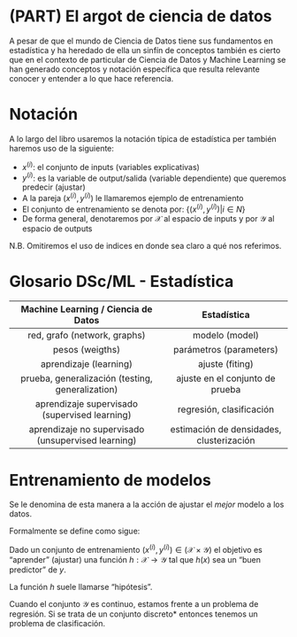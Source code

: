 # (PART) El argot de ciencia de datos {-}

A pesar de que el mundo de Ciencia de Datos tiene sus fundamentos en estadística y ha heredado de ella un sinfín de conceptos también es cierto que en el contexto de particular de Ciencia de Datos y Machine Learning se han generado conceptos y notación específica que resulta relevante conocer y entender a lo que hace referencia.

# Notación

A lo largo del libro usaremos la notación típica de estadística per también haremos uso de la siguiente:

- $x^{(i)}$: el conjunto de inputs (variables explicativas)
- $y^{(i)}$: es la variable de output/salida (variable dependiente) que queremos predecir (ajustar)
- A la pareja $(x^{(i)},y^{(i)})$ le llamaremos ejemplo de entrenamiento
- El conjunto de entrenamiento se denota por: $\{(x^{(i)},y^{(i)})|i\in N\}$
- De forma general, denotaremos por $\mathcal{X}$ al espacio de inputs y por $\mathcal{Y}$ al espacio de outputs

N.B. Omitiremos el uso de indices en donde sea claro a qué nos referimos.

# Glosario DSc/ML - Estadística

|         Machine Learning / Ciencia de Datos        |                Estadística               |
|:--------------------------------------------------:|:----------------------------------------:|
|            red, grafo (network, graphs)            |              modelo (model)              |
|                   pesos (weigths)                  |          parámetros (parameters)         |
|               aprendizaje (learning)               |              ajuste (fiting)             |
|  prueba, generalización (testing, generalization)  |      ajuste en el conjunto de prueba     |
|    aprendizaje supervisado (supervised learning)   |         regresión, clasificación         |
| aprendizaje no supervisado (unsupervised learning) | estimación de densidades, clusterización |

# Entrenamiento de modelos

Se le denomina de esta manera a la acción de ajustar el _mejor_ modelo a los datos.

Formalmente se define como sigue:

Dado un conjunto de entrenamiento $(x^{(i)},y^{(i)})\in(\mathcal{X} \times \mathcal{Y})$ el objetivo es "aprender" (ajustar) una función $h:\mathcal{X}\rightarrow \mathcal{Y}$ tal que $h(x)$ sea un "buen predictor" de $y$.

La función $h$ suele llamarse "hipótesis".

Cuando el conjunto $\mathcal{Y}$ es continuo, estamos frente a un problema de regresión. Si se trata de un conjunto discreto* entonces tenemos un problema de clasificación.